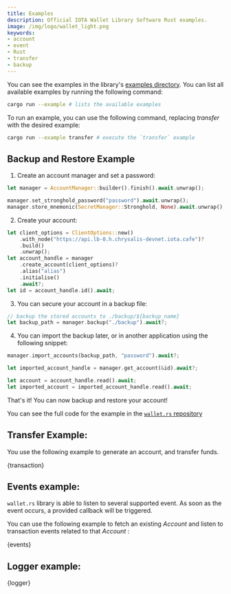 ```yaml
---
title: Examples
description: Official IOTA Wallet Library Software Rust examples.
image: /img/logo/wallet_light.png
keywords:
- account
- event
- Rust
- transfer
- backup
---
```


You can see the examples in the library's [examples directory](https://github.com/iotaledger/wallet.rs/tree/dev/examples).
You can list all available examples by running the following command:

```bash
cargo run --example # lists the available examples
```

To run an example, you can use the following command, replacing _transfer_ with the desired example:

```bash
cargo run --example transfer # execute the `transfer` example
```

## Backup and Restore Example

1. Create an account manager and set a password:

```rust
let manager = AccountManager::builder().finish().await.unwrap();

manager.set_stronghold_password("password").await.unwrap();
manager.store_mnemonic(SecretManager::Stronghold, None).await.unwrap();

```

2. Create your account:

```rust
let client_options = ClientOptions::new()
    .with_node("https://api.lb-0.h.chrysalis-devnet.iota.cafe")?
    .build()
    .unwrap();
let account_handle = manager
    .create_account(client_options)?
    .alias("alias")
    .initialise()
    .await?;
let id = account_handle.id().await;

```

3. You can secure your account in a backup file:
```rust
// backup the stored accounts to ./backup/${backup_name}
let backup_path = manager.backup("./backup").await?;

```


4. You can import the backup later, or in another application using the following snippet:
```rust
manager.import_accounts(backup_path, "password").await?;

let imported_account_handle = manager.get_account(&id).await?;

let account = account_handle.read().await;
let imported_account = imported_account_handle.read().await;

```

That's it! You can now backup and restore your account!

You can see the full code for the example in the [`wallet.rs` repository](https://github.com/iotaledger/wallet.rs/blob/develop/examples/backup_and_restore.rs)


## Transfer Example:

You use the following example to generate an account, and transfer funds. 

<CodeBlock className="language-rust">
  {transaction}
</CodeBlock>

## Events example:

`wallet.rs` library is able to listen to several supported event. As soon as the event occurs, a provided callback will be triggered.

You can use the following example to fetch an existing _Account_ and listen to transaction events related to that _Account_ :

<CodeBlock className="language-rust">
  {events}
</CodeBlock>

## Logger example:

<CodeBlock className="language-rust">
  {logger}
</CodeBlock>
